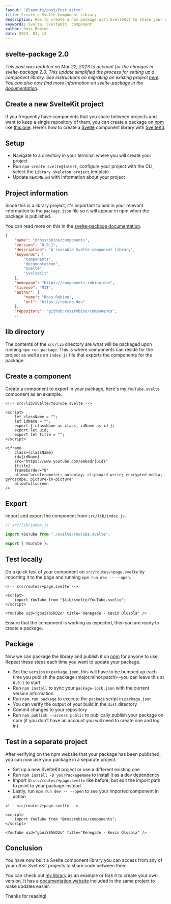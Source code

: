```yaml
---
layout: "@layouts/post/Post.astro"
title: Create a Svelte Component Library
description: How to create a npm package with SvelteKit to share your components between projects.
keywords: Svelte, SvelteKit, component
author: Ross Robino
date: 2023, 01, 12
---
```


## svelte-package 2.0

_This post was updated on Mar 22, 2023 to account for the changes in svelte-package 2.0. This update simplified the process for setting up a component library. See instructions on migrating an existing project [here](https://github.com/sveltejs/kit/pull/8922). You can also now find more information on svelte-package in the [documentation](https://kit.svelte.dev/docs/packaging)._

## Create a new SvelteKit project

If you frequently have components that you share between projects and want to keep a single repository of them, you can create a package on [npm](https://www.npmjs.com/) like [this one](https://github.com/rossrobino/components). Here's how to create a [Svelte](https://svelte.dev) component library with [SvelteKit](https://kit.svelte.dev).

## Setup

- Navigate to a directory in your terminal where you will create your project
- Run `npm create svelte@latest`, configure your project with the CLI, select the `Library skeleton project` template
- Update `README.md` with information about your project

## Project information

Since this is a library project, it's important to add in your relevant information to the `package.json` file so it will appear in npm when the package is published.

You can read more on this in the [svelte-package documentation](https://kit.svelte.dev/docs/packaging).

```json
{
	"name": "@rossrobino/components",
	"version": "0.0.1",
	"description": "A reusable Svelte component library",
	"keywords": [
		"components",
		"documentation",
		"Svelte",
		"SvelteKit"
	],
	"homepage": "https://components.robino.dev",
	"license": "MIT",
	"author": {
		"name": "Ross Robino",
		"url": "https://robino.dev"
	},
	"repository": "github:rossrobino/components",
	...
```

## lib directory

The contents of the `src/lib` directory are what will be packaged upon running `npm run package`. This is where components can reside for the project as well as an `index.js` file that exports the components for the package.

## Create a component

Create a component to export in your package, here's my `YouTube.svelte` component as an example.

```svelte
<!-- src/lib/svelte/YouTube.svelte -->

<script>
	let className = "";
	let idName = "";
	export { className as class, idName as id };
	export let uid;
	export let title = "";
</script>

<iframe
	class={className}
	id={idName}
	src="https://www.youtube.com/embed/{uid}"
	{title}
	frameborder="0"
	allow="accelerometer; autoplay; clipboard-write; encrypted-media; gyroscope; picture-in-picture"
	allowfullscreen
/>
```

## Export

Import and export the component from `src/lib/index.js`.

```js
// src/lib/index.js

import YouTube from "./svelte/YouTube.svelte";

export { YouTube };
```

## Test locally

Do a quick test of your component on `src/routes/+page.svelte` by importing it to the page and running `npm run dev -- --open`.

```svelte
<!-- src/routes/+page.svelte -->

<script>
	import YouTube from "$lib/svelte/YouTube.svelte";
</script>

<YouTube uid="gouiY85kD2o" title="Renegade - Kevin Olusola" />
```

Ensure that the component is working as expected, then you are ready to create a package.

## Package

Now we can package the library and publish it on [npm](https://www.npmjs.com/) for anyone to use. Repeat these steps each time you want to update your package.

- Set the `version` in `package.json`, this will have to be bumped up each time you publish the package (major.minor.patch)--you can leave this at `0.0.1` to start
- Run `npm install` to sync your `package-lock.json` with the current version information
- Run `npm run package` to execute the `package` script in `package.json`
- You can verify the output of your build in the `dist` directory
- Commit changes to your repository
- Run `npm publish --access public` to publically publish your package on npm (if you don't have an account you will need to create one and log in)

## Test in a separate project

After verifying on the npm website that your package has been published, you can now use your package in a separate project.

- Set up a new SvelteKit project or use a different existing one
- Run `npm install -D yourPackageName` to install it as a dev dependency
- Import in `src/routes/+page.svelte` like before, but edit the import path to point to your package instead
- Lastly, run `npm run dev -- --open` to see your imported component in action

```svelte
<!-- src/routes/+page.svelte -->

<script>
	import YouTube from "@rossrobino/components";
</script>

<YouTube uid="gouiY85kD2o" title="Renegade - Kevin Olusola" />
```

## Conclusion

You have now built a Svelte component library you can access from any of your other SvelteKit projects to share code between them.

You can check out [my library](https://github.com/rossrobino/components) as an example or fork it to create your own version. It has a [documentation website](https://components.robino.dev) included in the same project to make updates easier.

Thanks for reading!
